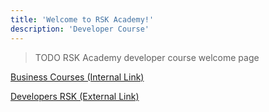 ---
title: 'Welcome to RSK Academy!'
description: 'Developer Course'
---

> TODO RSK Academy developer course welcome page

[Business Courses (Internal Link)](/courses/business)

[Developers RSK (External Link)](https://developers.rsk.co)
